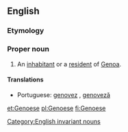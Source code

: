==English==

===Etymology===
{{suffix|Genoa|ese}}

===Proper noun===
{{en-proper noun|Genoese}}

# An [[inhabitant]] or a [[resident]] of [[Genoa]].

====Translations====
{{trans-top|an inhabitant or a resident of Genoa}}
* Portuguese: [[genovez]] {{g|m}}, [[genoveză]] {{g|f}}
{{trans-mid}}
{{trans-bottom}}

[[Category:English invariant nouns]]

[[et:Genoese]]
[[pl:Genoese]]
[[fi:Genoese]]